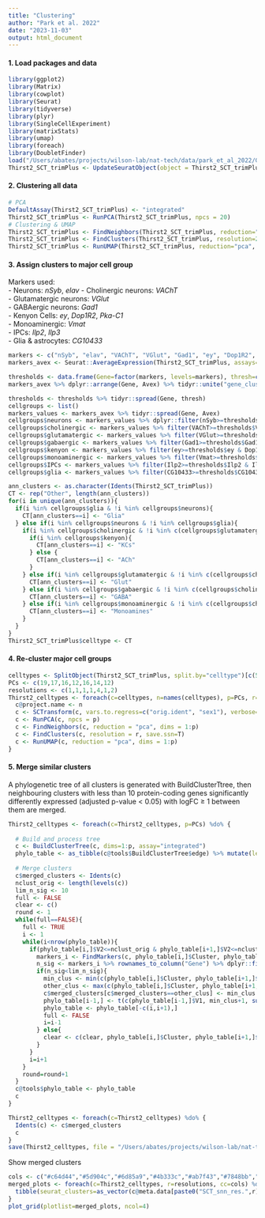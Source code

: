```yaml
---
title: "Clustering"
author: "Park et al. 2022"
date: "2023-11-03"
output: html_document
---
```


#### 1. Load packages and data

```r
library(ggplot2)
library(Matrix)
library(cowplot)
library(Seurat)
library(tidyverse)
library(plyr)
library(SingleCellExperiment)
library(matrixStats)
library(umap)
library(foreach)
library(DoubletFinder)
load("/Users/abates/projects/wilson-lab/nat-tech/data/park_et_al_2022/GSE207799_Thirst2_SCT_trimPlus.Robj")
Thirst2_SCT_trimPlus <- UpdateSeuratObject(object = Thirst2_SCT_trimPlus)
```

#### 2. Clustering all data

``` r
# PCA
DefaultAssay(Thirst2_SCT_trimPlus) <- "integrated"
Thirst2_SCT_trimPlus <- RunPCA(Thirst2_SCT_trimPlus, npcs = 20)
# Clustering & UMAP
Thirst2_SCT_trimPlus <- FindNeighbors(Thirst2_SCT_trimPlus, reduction="pca", dims=1:20, k.param=30)
Thirst2_SCT_trimPlus <- FindClusters(Thirst2_SCT_trimPlus, resolution=2, graph.name="integrated_snn")
Thirst2_SCT_trimPlus <- RunUMAP(Thirst2_SCT_trimPlus, reduction="pca", dims=1:20, n.neighbors=30)
```

#### 3. Assign clusters to major cell group

Markers used:  
- Neurons: *nSyb*, *elav* - Cholinergic neurons: *VAChT*  
- Glutamatergic neurons: *VGlut*  
- GABAergic neurons: *Gad1*  
- Kenyon Cells: *ey*, *Dop1R2*, *Pka-C1*  
- Monoaminergic: *Vmat*  
- IPCs: *Ilp2*, *Ilp3*  
- Glia & astrocytes: *CG10433*

``` r
markers <- c("nSyb", "elav", "VAChT", "VGlut", "Gad1", "ey", "Dop1R2", "Pka-C1", "Vmat", "Ilp2", "Ilp3", "CG10433")
markers_avex <- Seurat::AverageExpression(Thirst2_SCT_trimPlus, assays="RNA", features=markers)$RNA %>% as.data.frame() %>% rownames_to_column("Gene") %>% dplyr::mutate(Gene = as.character(Gene)) %>% gather(Clusters, Avex, -Gene)
```

``` r
thresholds <- data.frame(Gene=factor(markers, levels=markers), thresh=c(8,2.5,2,12,10,3,6.5,30,40,500,250,5))
markers_avex %>% dplyr::arrange(Gene, Avex) %>% tidyr::unite("gene_clusters", Gene, Clusters, sep = "_", remove = FALSE) %>% dplyr::mutate(gene_clusters=factor(gene_clusters, levels=gene_clusters), Gene=factor(Gene, levels=markers)) %>% ggplot(aes(x=gene_clusters,y=Avex)) + geom_point(size=.2) + facet_wrap(~Gene, scales="free", nrow=3) + theme(strip.text=element_text(face="italic"), axis.ticks.x=element_blank(), axis.text.x = element_blank()) + labs(x="Clusters", y="Average expression") + coord_cartesian(clip = "off") + geom_hline(data=thresholds, aes(yintercept=thresh), color="darkred")
```

``` r
thresholds <- thresholds %>% tidyr::spread(Gene, thresh)
cellgroups <- list()
markers_values <- markers_avex %>% tidyr::spread(Gene, Avex)
cellgroups$neurons <- markers_values %>% dplyr::filter(nSyb>=thresholds$nSyb & elav>=thresholds$elav) %>% pull(Clusters)
cellgroups$cholinergic <- markers_values %>% filter(VAChT>=thresholds$VAChT) %>% pull(Clusters)
cellgroups$glutamatergic <- markers_values %>% filter(VGlut>=thresholds$VGlut) %>% pull(Clusters)
cellgroups$gabaergic <- markers_values %>% filter(Gad1>=thresholds$Gad1) %>% pull(Clusters)
cellgroups$kenyon <- markers_values %>% filter(ey>=thresholds$ey & Dop1R2>=thresholds$Dop1R2 & `Pka-C1`>=thresholds$`Pka-C1`) %>% pull(Clusters)
cellgroups$monoaminergic <- markers_values %>% filter(Vmat>=thresholds$Vmat) %>% pull(Clusters)
cellgroups$IPCs <- markers_values %>% filter(Ilp2>=thresholds$Ilp2 & Ilp3>=thresholds$Ilp3) %>% pull(Clusters)
cellgroups$glia <- markers_values %>% filter(CG10433>=thresholds$CG10433) %>% pull(Clusters)
```

``` r
ann_clusters <- as.character(Idents(Thirst2_SCT_trimPlus))
CT <- rep("Other", length(ann_clusters))
for(i in unique(ann_clusters)){
  if(i %in% cellgroups$glia & !i %in% cellgroups$neurons){
    CT[ann_clusters==i] <- "Glia"
  } else if(i %in% cellgroups$neurons & !i %in% cellgroups$glia){
    if(i %in% cellgroups$cholinergic & !i %in% c(cellgroups$glutamatergic, cellgroups$gabaergic, cellgroups$monoaminergic, cellgroups$IPCs)){
      if(i %in% cellgroups$kenyon){
        CT[ann_clusters==i] <- "KCs"
      } else {
        CT[ann_clusters==i] <- "ACh"
      }
    } else if(i %in% cellgroups$glutamatergic & !i %in% c(cellgroups$cholinergic, cellgroups$gabaergic, cellgroups$monoaminergic, cellgroups$IPCs)){
      CT[ann_clusters==i] <- "Glut"
    } else if(i %in% cellgroups$gabaergic & !i %in% c(cellgroups$cholinergic, cellgroups$glutamatergic, cellgroups$monoaminergic, cellgroups$IPCs)){
      CT[ann_clusters==i] <- "GABA"
    } else if(i %in% cellgroups$monoaminergic & !i %in% c(cellgroups$cholinergic, cellgroups$gabaergic, cellgroups$glutamatergic, cellgroups$IPCs)){
      CT[ann_clusters==i] <- "Monoamines"
    } 
  }
}
Thirst2_SCT_trimPlus$celltype <- CT
```

#### 4. Re-cluster major cell groups

``` r
celltypes <- SplitObject(Thirst2_SCT_trimPlus, split.by="celltype")[c(5,1,3,4,7,2,6)]
PCs <- c(19,17,16,12,16,14,12)
resolutions <- c(1,1,1,1,4,1,2)
Thirst2_celltypes <- foreach(c=celltypes, n=names(celltypes), p=PCs, r=resolutions) %do% {
  c@project.name <- n
  c <- SCTransform(c, vars.to.regress=c("orig.ident", "sex1"), verbose=FALSE)
  c <- RunPCA(c, npcs = p)
  c <- FindNeighbors(c, reduction = "pca", dims = 1:p)
  c <- FindClusters(c, resolution = r, save.ssn=T)
  c <- RunUMAP(c, reduction = "pca", dims = 1:p)
}
```

#### 5. Merge similar clusters

A phylogenetic tree of all clusters is generated with BuildClusterTtree,
then neighbouring clusters with less than 10 protein-coding genes
significantly differently expressed (adjusted p-value \< 0.05) with
logFC ≥ 1 between them are merged.

``` r
Thirst2_celltypes <- foreach(c=Thirst2_celltypes, p=PCs) %do% {
  
  # Build and process tree
  c <- BuildClusterTree(c, dims=1:p, assay="integrated")
  phylo_table <- as_tibble(c@tools$BuildClusterTree$edge) %>% mutate(lengths=c@tools$BuildClusterTree$edge.length, Cluster=V2-1)
  
  # Merge clusters
  c$merged_clusters <- Idents(c)
  nclust_orig <- length(levels(c))
  lim_n_sig <- 10
  full <- FALSE
  clear <- c()
  round <- 1
  while(full==FALSE){
    full <- TRUE
    i <- 1
    while(i<nrow(phylo_table)){
      if(phylo_table[i,]$V2<=nclust_orig & phylo_table[i+1,]$V2<=nclust_orig & phylo_table[i,]$V1==phylo_table[i+1,]$V1 & !phylo_table[i,]$Cluster %in% clear){
        markers_i <- FindMarkers(c, phylo_table[i,]$Cluster, phylo_table[i+1,]$Cluster, assay="RNA", min.pct=.25) %>% as.data.frame()
        n_sig <- markers_i %>% rownames_to_column("Gene") %>% dplyr::filter(abs(avg_log2FC)>=1, p_val_adj<.05, !grepl("(lncRNA|tRNA|^mt:|rRNA)", Gene)) %>% dplyr::summarise(n()) %>% pull()
        if(n_sig<lim_n_sig){
          min_clus <- min(c(phylo_table[i,]$Cluster, phylo_table[i+1,]$Cluster))
          other_clus <- max(c(phylo_table[i,]$Cluster, phylo_table[i+1,]$Cluster))
          c$merged_clusters[c$merged_clusters==other_clus] <- min_clus
          phylo_table[i-1,] <- t(c(phylo_table[i-1,]$V1, min_clus+1, sum(phylo_table[c(i,i-1),]$lengths), min_clus))
          phylo_table <- phylo_table[-c(i,i+1),]
          full <- FALSE
          i=i-1
        } else{
          clear <- c(clear, phylo_table[i,]$Cluster, phylo_table[i+1,]$Cluster)
        }
      }
      i=i+1
    }
    round=round+1
  }
  c@tools$phylo_table <- phylo_table
  c
}
```

``` r
Thirst2_celltypes <- foreach(c=Thirst2_celltypes) %do% {
  Idents(c) <- c$merged_clusters
  c
}
save(Thirst2_celltypes, file = "/Users/abates/projects/wilson-lab/nat-tech/data/park_et_al_2022/GSE207799_Thirst2_celltypes.Robj")
```

Show merged clusters

``` r
cols <- c("#c64d44","#5d904c","#6d85a9","#4b333c","#ab7f43","#7848bb","grey50")
merged_plots <- foreach(c=Thirst2_celltypes, r=resolutions, cc=cols) %do% {
  tibble(seurat_clusters=as_vector(c@meta.data[paste0("SCT_snn_res.",r)]), merged_clusters=c$merged_clusters) %>% ggplot(aes(x=merged_clusters, y=seurat_clusters)) + geom_point(shape=4, color=cc, size=1) + labs(x="Merged clusters", y="Original clusters") + theme(axis.text.x=element_text(angle=90, hjust=1, vjust=.5), axis.text=element_text(size=6), plot.title=element_text(size=8, hjust=.5, color=cc), axis.title=element_text(size=8)) + ggtitle(c@project.name)
}
plot_grid(plotlist=merged_plots, ncol=4)
```
